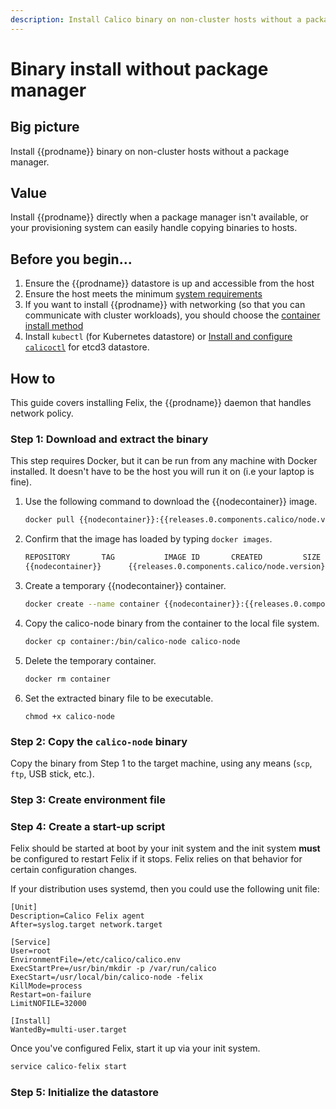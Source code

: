 ```yaml
---
description: Install Calico binary on non-cluster hosts without a package manager.
---
```


# Binary install without package manager


## Big picture

Install {{prodname}} binary on non-cluster hosts without a package manager.

## Value

Install {{prodname}} directly when a package manager isn't available, or your provisioning system can easily handle copying binaries to hosts.

## Before you begin...

1. Ensure the {{prodname}} datastore is up and accessible from the host
1. Ensure the host meets the minimum [system requirements](../requirements.mdx)
1. If you want to install {{prodname}} with networking (so that you can communicate with cluster workloads), you should choose the [container install method](container.mdx)
1. Install `kubectl` (for Kubernetes datastore) or [Install and configure `calicoctl`](../../../operations/calicoctl/index.mdx) for etcd3 datastore.

## How to

This guide covers installing Felix, the {{prodname}} daemon that handles network policy.

### Step 1: Download and extract the binary

This step requires Docker, but it can be run from any machine with Docker installed. It doesn't have to be the host you will run it on (i.e your laptop is fine).

1. Use the following command to download the {{nodecontainer}} image.

   ```bash
   docker pull {{nodecontainer}}:{{releases.0.components.calico/node.version}}
   ```

1. Confirm that the image has loaded by typing `docker images`.

   ```bash
   REPOSITORY       TAG           IMAGE ID       CREATED         SIZE
   {{nodecontainer}}      {{releases.0.components.calico/node.version}}        e07d59b0eb8a   2 minutes ago   42MB
   ```

1. Create a temporary {{nodecontainer}} container.

   ```bash
   docker create --name container {{nodecontainer}}:{{releases.0.components.calico/node.version}}
   ```

1. Copy the calico-node binary from the container to the local file system.

   ```bash
   docker cp container:/bin/calico-node calico-node
   ```

1. Delete the temporary container.

   ```bash
   docker rm container
   ```

1. Set the extracted binary file to be executable.

   ```
   chmod +x calico-node
   ```

### Step 2: Copy the `calico-node` binary

Copy the binary from Step 1 to the target machine, using any means (`scp`, `ftp`, USB stick, etc.).

### Step 3: Create environment file

<EnvironmentFile
  nodecontainer='{{nodecontainer}}'
  install='binary'
  target='felix'
/>

### Step 4: Create a start-up script

Felix should be started at boot by your init system and the init system
**must** be configured to restart Felix if it stops. Felix relies on
that behavior for certain configuration changes.

If your distribution uses systemd, then you could use the following unit
file:

    [Unit]
    Description=Calico Felix agent
    After=syslog.target network.target

    [Service]
    User=root
    EnvironmentFile=/etc/calico/calico.env
    ExecStartPre=/usr/bin/mkdir -p /var/run/calico
    ExecStart=/usr/local/bin/calico-node -felix
    KillMode=process
    Restart=on-failure
    LimitNOFILE=32000

    [Install]
    WantedBy=multi-user.target

Once you've configured Felix, start it up via your init system.

```bash
service calico-felix start
```

### Step 5: Initialize the datastore

<FelixInitDatastore />

